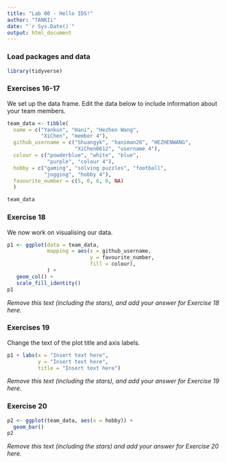 ```yaml
---
title: "Lab 00 - Hello IDS!"
author: "TANKIi"
date: "`r Sys.Date()`"
output: html_document
---
```


### Load packages and data

```r
library(tidyverse) 
```

### Exercises 16-17

We set up the data frame. Edit the data below to include information about your team members.

```r
team_data <- tibble(
  name = c("Yankun", "Hani", "Hezhen Wang", 
           "XiChen", "member 4"),
  github_username = c("Shuangyk", "haniman26", "HEZHENWANG", 
                      "XiChen0612", "username 4"), 
  colour = c("powderblue", "white", "blue", 
             "purple", "colour 4"),
  hobby = c("gaming", "solving puzzles", "football", 
            "jogging", "hobby 4"),
  favourite_number = c(5, 6, 6, 6, NA)
  )

team_data
```

### Exercise 18

We now work on visualising our data. 

```r
p1 <- ggplot(data = team_data, 
             mapping = aes(x = github_username, 
                           y = favourite_number,
                           fill = colour), 
             ) +
   geom_col() +
   scale_fill_identity()
p1
```


*Remove this text (including the stars), and add your answer for Exercise 18 here.*

### Exercises 19

Change the text of the plot title and axis labels.

```r
p1 + labs(x = "Insert text here", 
          y = "Insert text here",
          title = "Insert text here")
```

*Remove this text (including the stars), and add your answer for Exercise 19 here.*

### Exercise 20

```r
p2 <- ggplot(team_data, aes(x = hobby)) +
  geom_bar()
p2
```

*Remove this text (including the stars) and add your answer for Exercise 20 here.*
